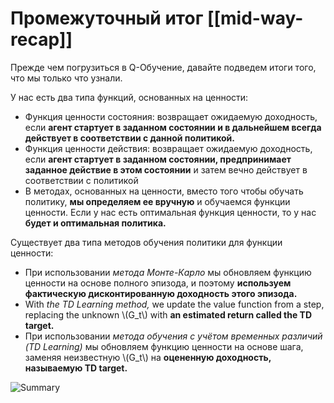 # Промежуточный итог [[mid-way-recap]]

Прежде чем погрузиться в Q-Обучение, давайте подведем итоги того, что мы только что узнали.

У нас есть два типа функций, основанных на ценности:

- Функция ценности состояния: возвращает ожидаемую доходность, если **агент стартует в заданном состоянии и в дальнейшем всегда действует в соответствии с данной политикой.**
- Функция ценности действия: возвращает ожидаемую доходность, если **агент стартует в заданном состоянии, предпринимает заданное действие в этом состоянии** и затем вечно действует в соответствии с политикой
- В методах, основанных на ценности, вместо того чтобы обучать политику, **мы определяем ее вручную** и обучаемся функции ценности. Если у нас есть оптимальная функция ценности, то у нас **будет и оптимальная политика.**

Существует два типа методов обучения политики для функции ценности:

- При использовании *метода Монте-Карло* мы обновляем функцию ценности на основе полного эпизода, и поэтому **используем фактическую дисконтированную доходность этого эпизода.**
- With *the TD Learning method,* we update the value function from a step, replacing the unknown \\(G_t\\) with **an estimated return called the TD target.**
- При использовании *метода обучения с учётом временных различий (TD Learning)* мы обновляем функцию ценности на основе шага, заменяя неизвестную \\(G_t\\) на **оцененную доходность, называемую TD target.**


<img src="https://huggingface.co/datasets/huggingface-deep-rl-course/course-images/resolve/main/en/unit3/summary-learning-mtds.jpg" alt="Summary"/>
